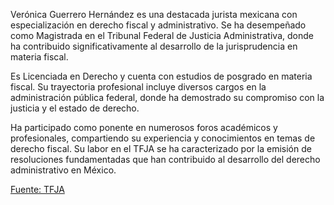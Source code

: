 Verónica Guerrero Hernández es una destacada jurista mexicana con especialización en derecho fiscal y administrativo. Se ha desempeñado como Magistrada en el Tribunal Federal de Justicia Administrativa, donde ha contribuido significativamente al desarrollo de la jurisprudencia en materia fiscal.

Es Licenciada en Derecho y cuenta con estudios de posgrado en materia fiscal. Su trayectoria profesional incluye diversos cargos en la administración pública federal, donde ha demostrado su compromiso con la justicia y el estado de derecho.

Ha participado como ponente en numerosos foros académicos y profesionales, compartiendo su experiencia y conocimientos en temas de derecho fiscal. Su labor en el TFJA se ha caracterizado por la emisión de resoluciones fundamentadas que han contribuido al desarrollo del derecho administrativo en México.

[Fuente: TFJA][tfja]

[tfja]: https://www.tfja.gob.mx
